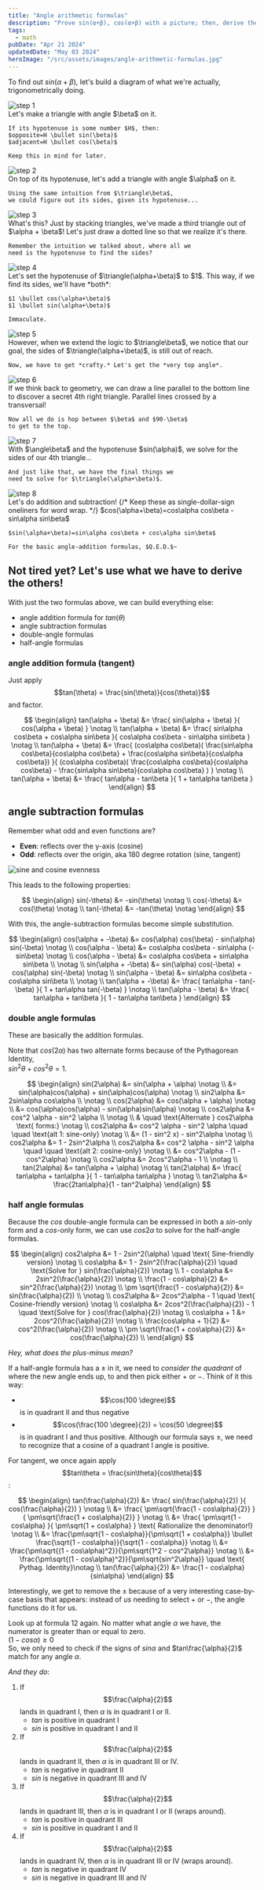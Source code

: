 ```yaml
---
title: "Angle arithmetic formulas"
description: "Prove sin(α+β), cos(α+β) with a picture; then, derive the rest"
tags:
  - math
pubDate: "Apr 21 2024"
updatedDate: "May 03 2024"
heroImage: "/src/assets/images/angle-arithmetic-formulas.jpg"
---
```



To find out $sin(\alpha+\beta)$, let's build a diagram of
what we're actually, trigonometrically doing.

<div class="grid grid-cols-2 gap-4">
  <Img src="/src/assets/images/angle-arithmetic-formulas-01.svg" alt="step 1" class="mx-auto" loading="lazy"/>
  <div>
    Let's make a triangle with angle $\beta$ on it.
    
    If its hypotenuse is some number $H$, then:  
    $opposite=H \bullet sin(\beta)$  
    $adjacent=H \bullet cos(\beta)$

    Keep this in mind for later.

  </div>
  <Img src="/src/assets/images/angle-arithmetic-formulas-02.svg" alt="step 2" class="mx-auto" loading="lazy"/>
  <div>
    On top of its hypotenuse, let's add a triangle with angle $\alpha$ on it.

    Using the same intuition from $\triangle\beta$,
    we could figure out its sides, given its hypotenuse...

  </div>
  <Img src="/src/assets/images/angle-arithmetic-formulas-03.svg" alt="step 3" class="mx-auto" loading="lazy"/>
  <div>
    What's this? Just by stacking triangles, we've made a
    third triangle out of $\alpha + \beta$! Let's just draw
    a dotted line so that we realize it's there.

    Remember the intuition we talked about, where all we
    need is the hypotenuse to find the sides?

  </div>
  <Img src="/src/assets/images/angle-arithmetic-formulas-04.svg" alt="step 4" class="mx-auto" loading="lazy"/>
  <div>
    Let's set the hypotenuse of $\triangle(\alpha+\beta)$
    to $1$. This way, if we find its sides, we'll have
    *both*:  
  
    $1 \bullet cos(\alpha+\beta)$  
    $1 \bullet sin(\alpha+\beta)$

    Immaculate.

  </div>
  <Img src="/src/assets/images/angle-arithmetic-formulas-05.svg" alt="step 5" class="mx-auto" loading="lazy"/>
  <div>
    However, when we extend the logic to $\triangle\beta$,
    we notice that our goal, the sides of
    $\triangle(\alpha+\beta)$, is still out of reach.

    Now, we have to get *crafty.* Let's get the *very top angle*.

  </div>
  <Img src="/src/assets/images/angle-arithmetic-formulas-06.svg" alt="step 6" class="mx-auto" loading="lazy"/>
  <div>
    If we think back to geometry, we can draw a line
    parallel to the bottom line to discover a secret 4th
    right triangle. Parallel lines crossed by a
    transversal!

    Now all we do is hop between $\beta$ and $90-\beta$
    to get to the top.

  </div>
  <Img src="/src/assets/images/angle-arithmetic-formulas-07.svg" alt="step 7" class="mx-auto" loading="lazy"/>
  <div>
    With $\angle\beta$ and the hypotenuse $sin(\alpha)$,
    we solve for the sides of our 4th triangle...  
    
    And just like that, we have the final things we
    need to solve for $\triangle(\alpha+\beta)$.
  </div>
  <Img src="/src/assets/images/angle-arithmetic-formulas-08.svg" alt="step 8" class="mx-auto" loading="lazy"/>
  <div>
    Let's do addition and subtraction!
    {/* Keep these as single-dollar-sign oneliners for word wrap. */}
    $cos(\alpha+\beta)=cos\alpha cos\beta - sin\alpha sin\beta$

    $sin(\alpha+\beta)=sin\alpha cos\beta + cos\alpha sin\beta$

    For the basic angle-addition formulas, $Q.E.D.$~

  </div>
</div>

## Not tired yet? Let's use what we have to derive the others!

With just the two formulas above, we can build everything else:

- angle addition formula for $tan(\theta)$
- angle subtraction formulas
- double-angle formulas
- half-angle formulas

### angle addition formula (tangent)

Just apply
$$tan(\theta) = \frac{sin(\theta)}{cos(\theta)}$$
and factor.

$$
\begin{align}
tan(\alpha + \beta) &= \frac{
  sin(\alpha + \beta)
}{
  cos(\alpha + \beta)
} \notag \\
tan(\alpha + \beta) &= \frac{
  sin\alpha cos\beta + cos\alpha sin\beta
}{
  cos\alpha cos\beta - sin\alpha sin\beta
} \notag \\
tan(\alpha + \beta) &= \frac{
  (cos\alpha cos\beta)(
    \frac{sin\alpha cos\beta}{cos\alpha cos\beta} +
    \frac{cos\alpha sin\beta}{cos\alpha cos\beta})
}{
  (cos\alpha cos\beta)(
    \frac{cos\alpha cos\beta}{cos\alpha cos\beta} -
    \frac{sin\alpha sin\beta}{cos\alpha cos\beta}
  )
} \notag \\
tan(\alpha + \beta) &= \frac{
  tan\alpha - tan\beta
}{
  1 + tan\alpha tan\beta
}
\end{align}
$$

## angle subtraction formulas

Remember what odd and even functions are?

- **Even**: reflects over the y-axis (cosine)
- **Odd**: reflects over the origin, aka 180 degree rotation (sine, tangent)

<Img
  src="/src/assets/images/angle-arithmetic-formulas-09.svg"
  alt="sine and cosine evenness"
  class="mx-auto"
  loading="lazy"
/>

This leads to the following properties:

$$
\begin{align}
sin(-\theta) &= -sin(\theta) \notag \\
cos(-\theta) &= cos(\theta) \notag \\
tan(-\theta) &= -tan(\theta) \notag
\end{align}
$$

With this, the angle-subtraction formulas become simple substitution.

$$
\begin{align}
cos(\alpha + -\beta) &= cos(\alpha) cos(\beta) - sin(\alpha) sin(-\beta) \notag \\
cos(\alpha - \beta)  &= cos\alpha cos\beta - sin\alpha (-sin\beta) \notag \\
cos(\alpha - \beta)  &= cos\alpha cos\beta + sin\alpha sin\beta \\
\notag \\
sin(\alpha + -\beta) &= sin(\alpha) cos(-\beta) + cos(\alpha) sin(-\beta) \notag \\
sin(\alpha - \beta)  &= sin\alpha cos\beta - cos\alpha sin\beta
\\
\notag \\
tan(\alpha + -\beta) &= \frac{
  tan\alpha - tan(-\beta)
}{
  1 + tan\alpha tan(-\beta)
} \notag \\
tan(\alpha - \beta) &= \frac{
  tan\alpha + tan\beta
}{
  1 - tan\alpha tan\beta
}
\end{align}
$$

### double angle formulas

These are basically the addition formulas.

Note that $cos(2\alpha)$ has two alternate forms because of the
Pythagorean Identity,  
$sin^2 \theta + cos^2 \theta = 1$.

$$
\begin{align}
sin(2\alpha) &= sin(\alpha + \alpha) \notag \\
  &= sin(\alpha)cos(\alpha) + sin(\alpha)cos(\alpha) \notag \\
sin2\alpha &= 2sin\alpha cos\alpha \\
\notag \\
cos(2\alpha) &= cos(\alpha + \alpha) \notag \\
  &= cos(\alpha)cos(\alpha) - sin(\alpha)sin(\alpha) \notag \\
cos2\alpha &= cos^2 \alpha - sin^2 \alpha \\
\notag \\
  & \quad \text{Alternate } cos2\alpha \text{ forms:} \notag \\
cos2\alpha &= cos^2 \alpha - sin^2 \alpha \quad \quad \text{alt 1: sine-only} \notag \\
  &= (1 - sin^2 x) - sin^2\alpha \notag \\
cos2\alpha &= 1 - 2sin^2\alpha \\
cos2\alpha &= cos^2 \alpha - sin^2 \alpha \quad \quad \text{alt 2: cosine-only} \notag \\
  &= cos^2\alpha - (1 - cos^2\alpha) \notag \\
cos2\alpha &= 2cos^2\alpha - 1 \\
\notag \\
tan(2\alpha) &= tan(\alpha + \alpha) \notag \\
tan(2\alpha) &= \frac{
  tan\alpha + tan\alpha
}{
  1 - tan\alpha tan\alpha
} \notag \\
tan2\alpha &= \frac{2tan\alpha}{1 - tan^2\alpha}
\end{align}
$$

### half angle formulas

Because the $cos$ double-angle formula can be expressed in both
a $sin$-only form and a $cos$-only form, we can use $cos2\alpha$ to solve
for the half-angle formulas.

$$
\begin{align}
cos2\alpha &= 1 - 2sin^2(\alpha) \quad \text{ Sine-friendly version} \notag \\
cos\alpha &= 1 - 2sin^2(\frac{\alpha}{2}) \quad \text{Solve for } sin(\frac{\alpha}{2}) \notag \\
1 - cos\alpha &= 2sin^2(\frac{\alpha}{2}) \notag \\
\frac{1 - cos\alpha}{2} &= sin^2(\frac{\alpha}{2}) \notag \\
\pm \sqrt{\frac{1 - cos\alpha}{2}} &= sin(\frac{\alpha}{2}) \\
\notag \\
cos2\alpha &= 2cos^2\alpha - 1 \quad \text{ Cosine-friendly version} \notag \\
cos\alpha &= 2cos^2(\frac{\alpha}{2}) - 1 \quad \text{Solve for } cos(\frac{\alpha}{2}) \notag \\
cos\alpha + 1 &= 2cos^2(\frac{\alpha}{2}) \notag \\
\frac{cos\alpha + 1}{2} &= cos^2(\frac{\alpha}{2}) \notag \\
\pm \sqrt{\frac{1 + cos\alpha}{2}} &= cos(\frac{\alpha}{2}) \\
\end{align}
$$

<div class="p-1 border-2 border-[var(--white)] rounded-lg">
  <i>Hey, what does the plus-minus mean?</i>

If a half-angle formula has a $\pm$ in it, we need to
_consider the quadrant_ of where the new angle ends up, to
and then pick either $+$ or $-$. Think of it this way:

- $$\cos(100 \degree)$$ is in quadrant II and thus negative
- $$\cos(\frac{100 \degree}{2}) = \cos(50 \degree)$$ is in quadrant I
  and thus positive. Although our formula says $\pm$, we need to
  recognize that a cosine of a quadrant I angle is positive.

</div>

For tangent, we once again apply $$tan\theta = \frac{sin\theta}{cos\theta}$$:

$$
\begin{align}
tan(\frac{\alpha}{2}) &= \frac{
    sin(\frac{\alpha}{2})
  }{
    cos(\frac{\alpha}{2})
  } \notag \\
  &= \frac{
    \pm\sqrt{\frac{1 - cos\alpha}{2}}
  }{
    \pm\sqrt{\frac{1 + cos\alpha}{2}}
  } \notag \\
  &= \frac{
    \pm\sqrt{1 - cos\alpha}
  }{
    \pm\sqrt{1 + cos\alpha}
  } \text{ Rationalize the denominator!} \notag \\
  &= \frac{\pm\sqrt{1 - cos\alpha}}{\pm\sqrt{1 + cos\alpha}} \bullet
  \frac{\sqrt{1 - cos\alpha}}{\sqrt{1 - cos\alpha}} \notag \\
  &= \frac{\pm\sqrt{(1 - cos\alpha)^2}}{\pm\sqrt{1^2 - cos^2\alpha}} \notag \\
  &= \frac{\pm\sqrt{(1 - cos\alpha)^2}}{\pm\sqrt{sin^2\alpha}} \quad \text{ Pythag. Identity}\notag \\
tan(\frac{\alpha}{2}) &= \frac{1 - cos\alpha}{sin\alpha}
\end{align}
$$

Interestingly, we get to remove the $\pm$ because of a very interesting
case-by-case basis that appears: instead of _us_ needing to select
$+$ or $-$, the angle functions do it for us.

Look up at formula 12 again. No matter what angle $\alpha$ we have, the
numerator is greater than or equal to zero. <br />
$(1 - cos\alpha) \geq 0$ <br />
So, we only need to check if the signs of
$sin\alpha$ and $tan\frac{\alpha}{2}$ match for any angle $\alpha$.

_And they do_:

1. If $$\frac{\alpha}{2}$$ lands in quadrant I, then $\alpha$ is in quadrant I or II.
   - $tan$ is positive in quadrant I
   - $sin$ is positive in quadrant I and II
2. If $$\frac{\alpha}{2}$$ lands in quadrant II, then $\alpha$ is in quadrant III or IV.
   - $tan$ is negative in quadrant II
   - $sin$ is negative in quadrant III and IV
3. If $$\frac{\alpha}{2}$$ lands in quadrant III, then $\alpha$ is in quadrant I or II (wraps around).
   - $tan$ is positive in quadrant III
   - $sin$ is positive in quadrant I and II
4. If $$\frac{\alpha}{2}$$ lands in quadrant IV, then $\alpha$ is in quadrant III or IV (wraps around).
   - $tan$ is negative in quadrant IV
   - $sin$ is negative in quadrant III and IV
